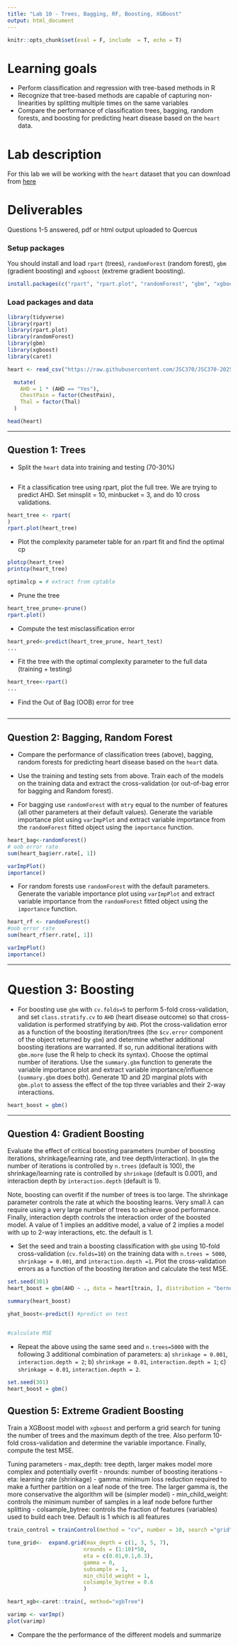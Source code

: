```yaml
---
title: "Lab 10 - Trees, Bagging, RF, Boosting, XGBoost"
output: html_document
---
```


```r
knitr::opts_chunk$set(eval = F, include  = T, echo = T)
```

# Learning goals

- Perform classification and regression with tree-based methods in R
- Recognize that tree-based methods are capable of capturing non-linearities by splitting multiple times on the same variables
- Compare the performance of classification trees, bagging, random forests, and boosting for predicting heart disease based on the ``heart`` data.

# Lab description

For this lab we will be working with the `heart` dataset that you can download from [here](https://github.com/JSC370/JSC370-2025/blob/main/data/heart.csv)

# Deliverables

Questions 1-5 answered, pdf or html output uploaded to Quercus

### Setup packages

You should install and load `rpart` (trees), `randomForest` (random forest), `gbm` (gradient boosting) and `xgboost` (extreme gradient boosting).


```r
install.packages(c("rpart", "rpart.plot", "randomForest", "gbm", "xgboost"))
```

### Load packages and data
```r
library(tidyverse)
library(rpart)
library(rpart.plot)
library(randomForest)
library(gbm)
library(xgboost)
library(caret)

heart <- read_csv("https://raw.githubusercontent.com/JSC370/JSC370-2025/refs/heads/main/data/heart/heart.csv")

  mutate(
    AHD = 1 * (AHD == "Yes"),
    ChestPain = factor(ChestPain),
    Thal = factor(Thal)
  )

head(heart)
```


---


## Question 1: Trees
- Split the `heart` data into training and testing (70-30%)

```r


```

- Fit a classification tree using rpart, plot the full tree. We are trying to predict AHD. Set minsplit = 10, minbucket = 3, and do 10 cross validations.

```r
heart_tree <- rpart(
)
rpart.plot(heart_tree)
```

- Plot the complexity parameter table for an rpart fit and find the optimal cp

```r
plotcp(heart_tree)
printcp(heart_tree)

optimalcp = # extract from cptable
```

- Prune the tree

```r
heart_tree_prune<-prune()
rpart.plot()
```

- Compute the test misclassification error

```r
heart_pred<-predict(heart_tree_prune, heart_test)
...
```

- Fit the tree with the optimal complexity parameter to the full data (training + testing)

```r
heart_tree<-rpart()
...
```

- Find the Out of Bag (OOB) error for tree

```r

```


---

## Question 2: Bagging, Random Forest

- Compare the performance of classification trees (above), bagging, random forests for predicting heart disease based on the ``heart`` data.

- Use the training and testing sets from above. Train each of the models on the training data and extract the cross-validation (or out-of-bag error for bagging and Random forest). 


- For bagging use ``randomForest`` with ``mtry`` equal to the number of features (all other parameters at their default values). Generate the variable importance plot using ``varImpPlot`` and extract variable importance from the ``randomForest`` fitted object using the ``importance`` function.

```r
heart_bag<-randomForest()
# oob error rate
sum(heart_bag$err.rate[, 1])

varImpPlot()
importance()
```

- For random forests use ``randomForest`` with the default parameters. Generate the variable importance plot using ``varImpPlot`` and extract variable importance from the ``randomForest`` fitted object using the ``importance`` function.

```r
heart_rf <- randomForest()
#oob error rate
sum(heart_rf$err.rate[, 1])

varImpPlot()
importance()
```
---

# Question 3: Boosting

- For boosting use `gbm` with ``cv.folds=5`` to perform 5-fold cross-validation, and set ``class.stratify.cv`` to ``AHD`` (heart disease outcome) so that cross-validation is performed stratifying by ``AHD``.  Plot the cross-validation error as a function of the boosting iteration/trees (the `$cv.error` component of the object returned by ``gbm``) and determine whether additional boosting iterations are warranted. If so, run additional iterations with  ``gbm.more`` (use the R help to check its syntax). Choose the optimal number of iterations. Use the ``summary.gbm`` function to generate the variable importance plot and extract variable importance/influence (``summary.gbm`` does both). Generate 1D and 2D marginal plots with ``gbm.plot`` to assess the effect of the top three variables and their 2-way interactions. 

```r
heart_boost = gbm()

```


---


## Question 4: Gradient Boosting

Evaluate the effect of critical boosting parameters (number of boosting iterations, shrinkage/learning rate, and tree depth/interaction).  In ``gbm`` the number of iterations is controlled by ``n.trees`` (default is 100), the shrinkage/learning rate is controlled by ``shrinkage`` (default is 0.001), and interaction depth by ``interaction.depth`` (default is 1).

Note, boosting can overfit if the number of trees is too large. The shrinkage parameter controls the rate at which the boosting learns. Very small $\lambda$ can require using a very large number of trees to achieve good performance. Finally, interaction depth controls the interaction order of the boosted model. A value of 1 implies an additive model, a value of 2 implies a model with up to 2-way interactions, etc. the default is 1.


- Set the seed and train a boosting classification with ``gbm`` using 10-fold cross-validation (``cv.folds=10``) on the training data with ``n.trees = 5000``, ``shrinkage = 0.001``, and ``interaction.depth =1``. Plot the cross-validation errors as a function of the boosting iteration and calculate the test MSE.

```r
set.seed(301)
heart_boost = gbm(AHD ~ ., data = heart[train, ], distribution = "bernoulli", n.trees = 5000, interaction.depth = 1, shrinkage = 0.001, cv.folds = 10, class.stratify.cv = TRUE)

summary(heart_boost)

yhat_boost<-predict() #predict on test


#calculate MSE

```

- Repeat the above using the same seed and ``n.trees=5000`` with the following 3 additional combination of parameters: a) ``shrinkage = 0.001``, ``interaction.depth = 2``; b) ``shrinkage = 0.01``, ``interaction.depth = 1``; c) ``shrinkage = 0.01``, ``interaction.depth = 2``.

```r
set.seed(301)
heart_boost = gbm()


```


## Question 5: Extreme Gradient Boosting

Train a XGBoost model with `xgboost` and perform a grid search for tuning the number of trees and the maximum depth of the tree. Also perform 10-fold cross-validation and determine the variable importance. Finally, compute the test MSE.

Tuning parameters
- max_depth: tree depth, larger makes model more complex and potentially overfit
- nrounds: number of boosting iterations
- eta: learning rate (shrinkage)
- gamma: minimum loss reduction required to make a further partition on a leaf node of the tree. The larger gamma is, the more conservative the algorithm will be (simpler model)
- min_child_weight: controls the minimum number of samples in a leaf node before further splitting
- colsample_bytree: controls the fraction of features (variables) used to build each tree. Default is 1 which is all features

```r

train_control = trainControl(method = "cv", number = 10, search ="grid")

tune_grid<-  expand.grid(max_depth = c(1, 3, 5, 7), 
                        nrounds = (1:10)*50, 
                        eta = c(0.01,0.1,0.3), 
                        gamma = 0, 
                        subsample = 1,
                        min_child_weight = 1,
                        colsample_bytree = 0.6 
                        )

heart_xgb<-caret::train(, method="xgbTree")

varimp <- varImp()
plot(varimp)

```

- Compare the the performance of the different models and summarize


